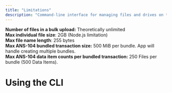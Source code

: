 ```yaml
---
title: "Limitations"
description: "Command-line interface for managing files and drives on the Ardrive platform"
---
```


**Number of files in a bulk upload:** Theoretically unlimited<br />
**Max individual file size**: 2GB (Node.js limitation)<br />
**Max file name length**: 255 bytes<br />
**Max ANS-104 bundled transaction size:** 500 MiB per bundle. App will handle creating multiple bundles.<br />
**Max ANS-104 data item counts per bundled transaction:** 250 Files per bundle (500 Data Items).

# Using the CLI